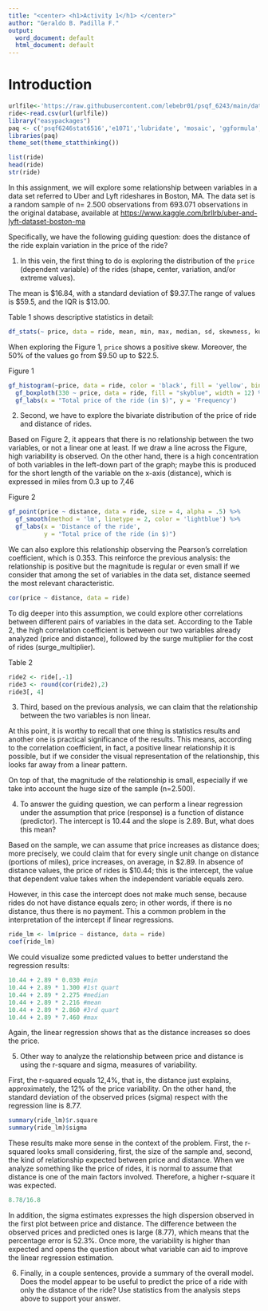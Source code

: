 ```yaml
---
title: "<center> <h1>Activity 1</h1> </center>"
author: "Geraldo B. Padilla F."
output:
  word_document: default
  html_document: default
---
```


# Introduction

```r
urlfile<-'https://raw.githubusercontent.com/lebebr01/psqf_6243/main/data/rideshare_small.csv'
ride<-read.csv(url(urlfile))
library("easypackages")
paq <- c('psqf6246stat6516','e1071','lubridate', 'mosaic', 'ggformula', 'paramtest', 'pwr', 'ggplot2', 'nlme', 'dplyr', 'dbplyer', 'knitr', 'dplyr', 'dbplyr', 'readxl', 'GGally', 'Hmisc', 'corrplot', 'PerformanceAnalytics', 'statthink')
libraries(paq)
theme_set(theme_statthinking())
```

```r
list(ride)
head(ride)
str(ride)
```

In this assignment, we will explore some relationship between variables in a data set referred to Uber and Lyft rideshares in Boston, MA. The data set is a random sample of n= 2.500 observations from 693.071 observations in the original database, available at <https://www.kaggle.com/brllrb/uber-and-lyft-dataset-boston-ma>

Specifically, we have the following guiding question: does the distance of the ride explain variation in the price of the ride?

1. In this vein, the first thing to do is exploring the distribution of the `price` (dependent variable) of the rides (shape, center, variation, and/or extreme values).

The mean is $16.84, with a standard deviation of $9.37.The range of values is $59.5, and the IQR is $13.00.

Table 1 shows descriptive statistics in detail:

```r
df_stats(~ price, data = ride, mean, min, max, median, sd, skewness, kurtosis, quantile(probs = c(0.25, 0.75)))
```

When exploring the Figure 1, `price` shows a positive skew. Moreover, the 50% of the values go from $9.50 up to $22.5.

Figure 1

```r
gf_histogram(~price, data = ride, color = 'black', fill = 'yellow', bins = 40) %>% 
  gf_boxploth(330 ~ price, data = ride, fill = "skyblue", width = 12) %>%
  gf_labs(x = "Total price of the ride (in $)", y = 'Frequency')
```

2. Second, we have to explore the bivariate distribution of the price of ride and distance of rides.

Based on Figure 2, it appears that there is no relationship between the two variables, or not a linear one at least. If we draw a line across the Figure, high variability is observed. On the other hand, there is a high concentration of both variables in the left-down part of the graph; maybe this is produced for the short length of the variable on the x-axis (distance), which is expressed in miles from 0.3 up to 7,46

Figure 2

```r
gf_point(price ~ distance, data = ride, size = 4, alpha = .5) %>% 
  gf_smooth(method = 'lm', linetype = 2, color = 'lightblue') %>%
  gf_labs(x = 'Distance of the ride',
          y = "Total price of the ride (in $)")
```

We can also explore this relationship observing the Pearson's correlation coefficient, which is 0.353. This reinforce the previous analysis: the relationship is positive but the magnitude is regular or even small if we consider that among the set of variables in the data set, distance seemed the most relevant characteristic. 

```r
cor(price ~ distance, data = ride)
```

To dig deeper into this assumption, we could explore other correlations between different pairs of variables in the data set. According to the Table 2, the high correlation coefficient is between our two variables already analyzed (price and distance), followed by the surge multiplier for the cost of rides (surge_multiplier).

Table 2

```r
ride2 <- ride[,-1]
ride3 <- round(cor(ride2),2)
ride3[, 4]
```


3. Third, based on the previous analysis, we can claim that the relationship between the two variables is non linear.

At this point, it is worthy to recall that one thing is statistics results and another one is practical significance of the results. This means, according to the correlation coefficient, in fact, a positive linear relationship it is possible, but if we consider the visual representation of the relationship, this looks far away from a linear pattern.

On top of that, the magnitude of the relationship is small, especially if we take into account the huge size of the sample (n=2.500).

4. To answer the guiding question, we can perform a linear regression under the assumption that  price (response) is a function of distance (predictor). The intercept is 10.44 and the slope is 2.89. But, what does this mean?

Based on the sample, we can assume that price increases as distance does; more precisely, we could claim that for every single unit change on distance (portions of miles), price increases, on average, in $2.89. In absence of distance values, the price of rides is $10.44; this is the intercept, the value that dependent value takes when the independent variable equals zero.

However, in this case the intercept does not make much sense, because rides do not have distance equals zero; in other words, if there is no distance, thus there is no payment. This a common problem in the interpretation of the intercept if linear regressions.

```r
ride_lm <- lm(price ~ distance, data = ride)
coef(ride_lm)
```

We could visualize some predicted values to better understand the regression results: 

```r
10.44 + 2.89 * 0.030 #min
10.44 + 2.89 * 1.300 #1st quart
10.44 + 2.89 * 2.275 #median
10.44 + 2.89 * 2.216 #mean
10.44 + 2.89 * 2.860 #3rd quart
10.44 + 2.89 * 7.460 #max
```

Again, the linear regression shows that as the distance increases so does the price.

5. Other way to analyze the relationship between price and distance is using the r-square and sigma, measures of variability.

First, the r-squared equals 12,4%, that is, the distance just explains, approximately, the 12% of the price variability. On the other hand, the standard deviation of the observed prices (sigma) respect with the regression line is 8.77.

```r
summary(ride_lm)$r.square
summary(ride_lm)$sigma
```

These results make more sense in the context of the problem. First, the r-squared looks small considering, first, the size of the sample and, second, the kind of relationship expected between price and distance. When we analyze something like the price of rides, it is normal to assume that distance is one of the main factors involved. Therefore, a higher r-square it was expected.

```r
8.78/16.8
```

In addition, the sigma estimates expresses the high dispersion observed in the first plot between price and distance. The difference between the observed prices and predicted ones is large (8.77), which means that the percentage error is 52.3%. Once more, the variability is higher than expected and opens the question about what variable can aid to improve the linear regression estimation.

6. Finally, in a couple sentences, provide a summary of the overall model. Does the model appear to be useful to predict the price of a ride with only the distance of the ride? Use statistics from the analysis steps above to support your answer.